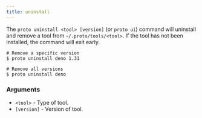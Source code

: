 ```yaml
---
title: uninstall
---
```


The `proto uninstall <tool> [version]` (or `proto ui`) command will uninstall and remove a tool from
`~/.proto/tools/<tool>`. If the tool has not been installed, the command will exit early.

```shell
# Remove a specific version
$ proto uninstall deno 1.31

# Remove all versions
$ proto uninstall deno
```

### Arguments

- `<tool>` - Type of tool.
- `[version]` - Version of tool.
